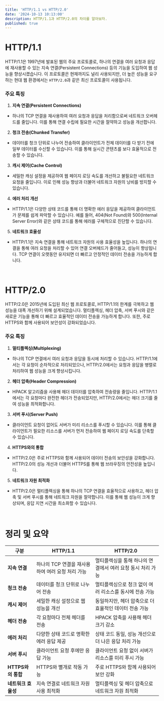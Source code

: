 ```yaml
---
title: 'HTTP/1.1 vs HTTP/2.0'
date: '2024-10-13 10:13:00'
description: HTTP/1.1과 HTTP/2.0의 차이를 알아보자.
published: true
---
```


# HTTP/1.1

HTTP/1.1은 1997년에 발표된 웹의 주요 프로토콜로, 하나의 연결을 여러 요청과 응답에 재사용할 수 있는 지속 연결(Persistent Connections) 등의 기능을 도입하여 웹 성능을 향상시켰습니다. 이 프로토콜은 현재까지도 널리 사용되지만, 더 높은 성능을 요구하는 현대 웹 환경에서는 `HTTP/2.0`과 같은 최신 프로토콜이 사용됩니다.

### 주요 특징

1. **지속 연결(Persistent Connections)**

- 하나의 TCP 연결을 재사용하여 여러 요청과 응답을 처리함으로써 네트워크 오버헤드를 줄입니다. 이를 통해 연결 수립에 필요한 시간을 절약하고 성능을 개선합니다.

2. **청크 전송(Chunked Transfer)**

- 데이터를 청크 단위로 나누어 전송하여 클라이언트가 전체 데이터를 다 받기 전에 일부 데이터를 수신할 수 있습니다. 이를 통해 실시간 콘텐츠를 보다 효율적으로 전송할 수 있습니다.

3. **캐시 제어(Cache Control)**

- 세밀한 캐싱 설정을 제공하여 웹 페이지 로딩 속도를 개선하고 불필요한 네트워크 요청을 줄입니다. 이로 인해 성능 향상과 더불어 네트워크 자원의 낭비를 방지할 수 있습니다.

4. **에러 처리 개선**

- HTTP/1.1은 다양한 상태 코드를 통해 더 명확한 에러 응답을 제공하여 클라이언트가 문제를 쉽게 파악할 수 있습니다. 예를 들어, 404(Not Found)와 500(Internal Server Error)와 같은 상태 코드를 통해 에러를 구체적으로 진단할 수 있습니다.

5. **네트워크 효율성**

- HTTP/1.1은 지속 연결을 통해 네트워크 자원의 사용 효율성을 높입니다. 하나의 연결을 통해 여러 요청을 처리할 수 있어 연결 오버헤드가 줄어들고, 성능이 향상됩니다. TCP 연결이 오랫동안 유지되면 더 빠르고 안정적인 데이터 전송을 가능하게 합니다.

<br />

# HTTP/2.0

HTTP/2.0은 2015년에 도입된 최신 웹 프로토콜로, HTTP/1.1의 한계를 극복하고 웹 성능을 대폭 개선하기 위해 설계되었습니다. 멀티플렉싱, 헤더 압축, 서버 푸시와 같은 새로운 기능을 통해 더 빠르고 효율적인 데이터 전송을 가능하게 합니다. 또한, 주로 HTTPS와 함께 사용되어 보안성이 강화되었습니다.

### 주요 특징

1. **멀티플렉싱(Multiplexing)**

- 하나의 TCP 연결에서 여러 요청과 응답을 동시에 처리할 수 있습니다. HTTP/1.1에서는 각 요청이 순차적으로 처리되었으나, HTTP/2.0에서는 요청과 응답을 병렬로 처리하여 웹 성능을 크게 향상시킵니다.

2. **헤더 압축(Header Compression)**

- HPACK 알고리즘을 사용해 헤더 데이터를 압축하여 전송량을 줄입니다. HTTP/1.1에서는 각 요청마다 완전한 헤더가 전송되었지만, HTTP/2.0에서는 헤더 크기를 줄여 성능을 최적화합니다.

3. **서버 푸시(Server Push)**

- 클라이언트 요청이 없어도 서버가 미리 리소스를 푸시할 수 있습니다. 이를 통해 클라이언트가 필요한 리소스를 서버가 먼저 전송하여 웹 페이지 로딩 속도를 단축할 수 있습니다.

4. **HTTPS와의 통합**

- HTTP/2.0은 주로 HTTPS와 함께 사용되어 데이터 전송의 보안성을 강화합니다. HTTP/2.0의 성능 개선과 더불어 HTTPS를 통해 웹 브라우징의 안전성을 높입니다.

5. **네트워크 자원 최적화**

- HTTP/2.0은 멀티플렉싱을 통해 하나의 TCP 연결을 효율적으로 사용하고, 헤더 압축 및 서버 푸시를 통해 네트워크 자원을 절약합니다. 이를 통해 웹 성능이 크게 향상되며, 응답 지연 시간을 최소화할 수 있습니다.

<br />

# 정리 및 요약

| 구분                | HTTP/1.1                                         | HTTP/2.0                                                   |
| ------------------- | ------------------------------------------------ | ---------------------------------------------------------- |
| **지속 연결**       | 하나의 TCP 연결을 재사용하여 여러 요청 처리 가능 | 멀티플렉싱을 통해 하나의 연결에서 여러 요청 동시 처리 가능 |
| **청크 전송**       | 데이터를 청크 단위로 나누어 전송                 | 멀티플렉싱으로 청크 없이 여러 리소스를 동시에 전송 가능    |
| **캐시 제어**       | 세밀한 캐싱 설정으로 웹 성능을 개선              | 동일하지만, 헤더 압축으로 더 효율적인 데이터 전송 가능     |
| **헤더 전송**       | 각 요청마다 전체 헤더를 전송                     | HPACK 압축을 사용해 헤더 크기 감소                         |
| **에러 처리**       | 다양한 상태 코드로 명확한 에러 응답 제공         | 상태 코드 동일, 성능 개선으로 더 나은 응답 처리 가능       |
| **서버 푸시**       | 클라이언트 요청 후에만 응답 가능                 | 클라이언트 요청 없이 서버가 리소스를 미리 푸시 가능        |
| **HTTPS와의 통합**  | HTTPS와 별개로 작동 가능                         | 주로 HTTPS와 함께 사용되어 보안 강화                       |
| **네트워크 효율성** | 지속 연결로 네트워크 자원 사용 최적화            | 멀티플렉싱 및 헤더 압축으로 네트워크 자원 최적화           |
